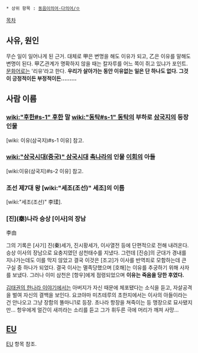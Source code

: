  * 상위 항목 : [[동음이의어·다의어/ㅇ]]

[[목차]]

== 사유, 원인 ==

무슨 일이 일어나게 된 근거. 대체로 甲은 변명을 해도 이유가 되고, 乙은 이유를 말해도 변명이 된다. 甲乙관계가 명확하지 않을 때는 칼자루를 어느 쪽이 쥐고 있냐가 포인트. [[문화어]]로는 '리유'라고 한다.
'''우리가 살아가는 동안 이유없는 일은 단 하나도 없다. 그것이 긍정적이든 부정적이든.........'''

== 사람 이름 ==

=== [[wiki:"후한#s-1" 후한]] 말 [[wiki:"동탁#s-1" 동탁]]의 부하로 [[삼국지]]의 등장 인물 ===
[wiki: 이유(삼국지)#s-1 이유] 참고.

=== [[wiki:"삼국시대(중국)" 삼국시대]] [[촉]]나라의 인물 [[이회]]의 아들 ===
[wiki:이유(삼국지)#s-2 이유] 참고.

=== 조선 제7대 왕 [wiki:"세조(조선)" 세조]의 이름 ===
[wiki:"세조(조선)" 李瑈].

=== [진](秦)나라 승상 [이사]의 장남 ===
李由

그의 기록은 [사기] 진(秦)세가, 진시황세가, 이사열전 등에 단편적으로 전해 내려온다. 승상 이사의 장남으로 요충지였던 삼천태수를 지냈다. 그런데 [진승]의 군대가 경내를 지나가는데도 이를 막지 않았고 결국 이것은 [조고]가 이사를 반역죄로 모함하는데 큰 구실 중 하나가 되었다. 결국 이사는 멸족당했으며 [호해]는 이유를 추궁하기 위해 사자를 보냈다. 그러나 이미 삼천은 [항우]에게 점령되었으며 '''이유는 죽음을 당한 후였다.'''  

[[김태권의 한나라 이야기]]에서는 아버지가 자신 때문에 체포됐다는 소식을 듣고, 자살공격을 벌여 자신의 결백을 보인다. 요코야마 미츠테루의 초한지에서는 이사의 아들이라는 건 안나오고 그냥 장함의 똘마니1로 등장. 초나라 항장을 쳐죽이는 등 맹장으로 묘사됐지만... 항우에게 얼간이 새끼라는 소리를 듣고 그가 휘두른 극에 머리가 깨져 사망...

== [[EU]] ==
[[EU]] 항목 참조.
